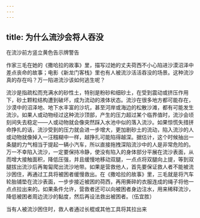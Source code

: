 ```yaml
---
---
---
```

title: 为什么流沙会将人吞没
---




在流沙前方竖立黄色告示牌警告



作家三毛在她的《撒哈拉的故事》里，描写过她的丈夫荷西不小心陷进沙漠沼泽中差点丧命的故事；电影《新龙门客栈》里也有人被流沙活活吞没的场景。这种流沙真的存在吗？万一陷进流沙该如何逃生呢？

流沙是指疏松而充满水的砂性土，特别是粉砂和细砂土，在受到震动或挤压作用下，砂土颗粒结构遭到破坏，成为流动的液体状态。流沙在很多地方都可能存在，沙漠中的沼泽地、地下水丰富的沙坑，甚至河岸或海边的松散沙滩，都有可能发生流沙。如果人或动物经过这种流沙顶部，产生的压力超过某个临界值时，流沙会顷刻间失去稳定——人或动物就会像突然踩入水池中似的落入流沙。如果惊慌失措拼命挣扎的话，流沙受到的压力就会进一步增大，更加剧砂土的流动，陷入流沙的人或动物就像掉入一汪糨糊中一样，越挣扎可能陷得越深。据估计，这个时候抽出一条腿的力气相当于提起一辆小汽车，所以直接拖拽深陷流沙中的人是非常危险的。万一不幸陷入流沙，一定要保持冷静，使没有陷入的身体部分平展在流沙表面，从而增大接触面积，降低压强，并且缓慢地移动双腿，一点点将双腿向上提，等到双腿拔出流沙后再匍匐爬出流沙地带。如果是营救他人，首先要保证救人者不能被流沙困住，再通过工具将被困者缓慢救出。在《撒哈拉的故事》里，三毛就是将汽车轮胎铺垫在流沙表面，一步步接近被困的荷西，再用撕碎的衣服连成的绳子将他一点点拉出来的。如果条件允许，营救者还可以向被困者身边注水，用来稀释流沙，降低被困者周边流沙的黏度，然后再设法救出被困者。（伍宜胜）

当有人被流沙困住时，救人者通过长棍或其他工具将其拉出来